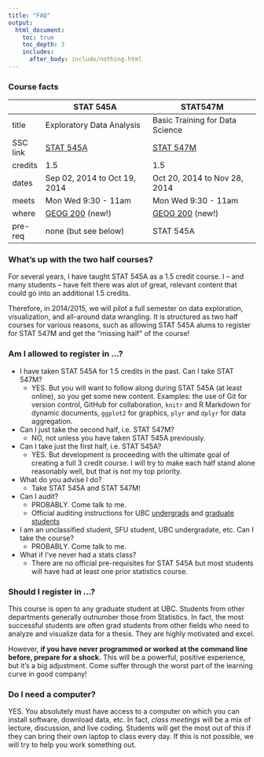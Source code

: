 ```yaml
---
title: "FAQ"
output:
  html_document:
    toc: true
    toc_depth: 3
    includes:
      after_body: include/nothing.html
---
```


### Course facts

|          | STAT 545A                       | STAT547M                        |
|----------|---------------------------------|---------------------------------|
| title    | Exploratory Data Analysis       | Basic Training for Data Science |
| SSC link | [STAT 545A][SSC 545A]           | [STAT 547M][SSC 547M]           |
| credits  | 1.5                             | 1.5                             |
| dates    | Sep 02, 2014 to Oct 19, 2014    | Oct 20, 2014 to Nov 28, 2014    |
| meets    | Mon Wed 9:30 - 11am             | Mon Wed 9:30 - 11am             |
| where    | [GEOG 200][geog200] (new!)      | [GEOG 200][geog200] (new!)      |
| pre-req  | none (but see below)            | STAT 545A                       |

[esb1042]: http://www.maps.ubc.ca/?225
[geog200]: http://www.students.ubc.ca/classroomservices/buildings-and-classrooms/?code=GEOG&room=200
[SSC 545A]: https://courses.students.ubc.ca/cs/main?pname=subjarea&tname=subjareas&req=5&dept=STAT&course=545A&section=101
[SSC 547M]: https://courses.students.ubc.ca/cs/main?pname=subjarea&tname=subjareas&req=5&dept=STAT&course=547M&section=101

### What's up with the two half courses?

For several years, I have taught STAT 545A as a 1.5 credit course. I -- and many students -- have felt there was alot of great, relevant content that could go into an additional 1.5 credits.

Therefore, in 2014/2015, we will pilot a full semester on data exploration, visualization, and all-around data wrangling. It is structured as two half courses for various reasons, such as allowing STAT 545A alums to register for STAT 547M and get the "missing half" of the course!

### Am I allowed to register in ...?

  * I have taken STAT 545A for 1.5 credits in the past. Can I take STAT 547M?
    - YES. But you will want to follow along during STAT 545A (at least online), so you get some new content. Examples: the use of Git for version control, GitHub for collaboration, `knitr` and R Markdown for dynamic documents, `ggplot2` for graphics, `plyr` and `dplyr` for data aggregation.
  * Can I just take the second half, i.e. STAT 547M?
    - NO, not unless you have taken STAT 545A previously.
  * Can I take just the first half, i.e. STAT 545A?
    - YES. But development is proceeding with the ultimate goal of creating a full 3 credit course. I will try to make each half stand alone reasonably well, but that is not my top priority.
  * What do you advise I do?
    - Take STAT 545A and STAT 547M!
  * Can I audit?
    - PROBABLY. Come talk to me.
    - Official auditing instructions for UBC [undergrads](http://students.ubc.ca/enrolment/courses/academic-planning/audit) and [graduate students](http://www.grad.ubc.ca/current-students/managing-your-program/audit)
  * I am an unclassified student, SFU student, UBC undergradate, etc. Can I take the course?
    - PROBABLY. Come talk to me.
  * What if I've never had a stats class?
    - There are no official pre-requisites for STAT 545A but most students will have had at least one prior statistics course.

### Should I register in ...?

This course is open to any graduate student at UBC. Students from other departments generally outnumber those from Statistics. In fact, the most successful students are often grad students from other fields who need to analyze and visualize data for a thesis. They are highly motivated and excel.

However, __if you have never programmed or worked at the command line before, prepare for a shock.__ This will be a powerful, positive experience, but it's a big adjustment. Come suffer through the worst part of the learning curve in good company!

### Do I need a computer?

YES. You absolutely must have access to a computer on which you can install software, download data, etc. In fact, *class meetings* will be a mix of lecture, discussion, and live coding. Students will get the most out of this if they can bring their own laptop to class every day. If this is not possible, we will try to help you work something out.
